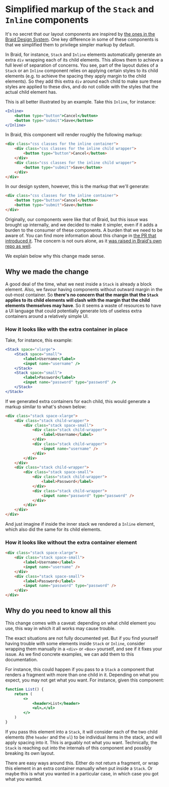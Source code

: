 
<Meta title="Tips and tricks/Simplified markup of the Stack and Inline components" />

# Simplified markup of the `Stack` and `Inline` components

It's no secret that our layout components are inspired by [the ones in the Braid Design System](https://seek-oss.github.io/braid-design-system/foundations/layout). One key difference in some of these components is that we simplified them to privilege simpler markup by default.

In Braid, for instance, `Stack` and `Inline` elements automatically generate an extra `div` wrapping each of its child elements. This allows them to achieve a full level of separation of concerns. You see, part of the layout duties of a `Stack` or an `Inline` component relies on applying certain styles to its child elements (e.g. to achieve the spacing they apply margin to the child elements). So they add this extra `div` around each child to make sure these styles are applied to these divs, and do not collide with the styles that the actual child element has.

This is all better illustrated by an example. Take this `Inline`, for instance:

```jsx
<Inline>
    <button type="button">Cancel</button>
    <button type="submit">Save</button>
</Inline>
```

In Braid, this component will render roughly the following markup:

```html
<div class="css classes for the inline container">
    <div class="css classes for the inline child wrapper">
        <button type="button">Cancel</button>
    </div>
    <div class="css classes for the inline child wrapper">
        <button type="submit">Save</button>
    </div>
</div>
```

In our design system, however, this is the markup that we'll generate:

```html
<div class="css classes for the inline container">
    <button type="button">Cancel</button>
    <button type="submit">Save</button>
</div>
```

Originally, our components were like that of Braid, but this issue was brought up internally, and we decided to make it simpler, even if it adds a burden to the consumer of these components. A burden that we need to be aware of. You can find more information about this change in [the PR that introduced it](https://github.com/Doist/reactist/pull/497). The concern is not ours alone, as it [was raised in Braid's own repo as well](https://github.com/seek-oss/braid-design-system/issues/386).

We explain below why this change made sense.

## Why we made the change

A good deal of the time, what we nest inside a `Stack` is already a block element. Also, we favour having components without outward margin in the out-most container. So **there's no concern that the margin that the `Stack` applies to its child elements will clash with the margin that the child elements themselves may have**. So it seems a waste of resources to have a UI language that could potentially generate lots of useless extra containers around a relatively simple UI.

### How it looks like with the extra container in place

Take, for instance, this example:

```jsx
<Stack space="xlarge">
    <Stack space="small">
        <label>Username</label>
        <input name="username" />
    </Stack>
    <Stack space="small">
        <label>Password</label>
        <input name="password" type="password" />
    </Stack>
</Stack>
```

If we generated extra containers for each child, this would generate a markup similar to what's shown below:

```html
<div class="stack space-xlarge">
    <div class="stack child-wrapper">
        <div class="stack space-small">
            <div class="stack child-wrapper">
                <label>Username</label>
            </div>
            <div class="stack child-wrapper">
                <input name="username" />
            </div>
        </div>
    </div>
    <div class="stack child-wrapper">
        <div class="stack space-small">
            <div class="stack child-wrapper">
                <label>Password</label>
            </div>
            <div class="stack child-wrapper">
                <input name="password" type="password" />
            </div>
        </div>
    </div>
</div>
```

And just imagine if inside the inner stack we rendered a `Inline` element, which also did the same for its child elements.

### How it looks like without the extra container element

```html
<div class="stack space-xlarge">
    <div class="stack space-small">
        <label>Username</label>
        <input name="username" />
    </div>
    <div class="stack space-small">
        <label>Password</label>
        <input name="password" type="password" />
    </div>
</div>
```

## Why do you need to know all this

This change comes with a caveat: depending on what child element you use, this way in which it all works may cause trouble.

The exact situations are not fully documented yet. But if you find yourself having trouble with some elements inside `Stack` or `Inline`, consider wrapping them manually in a `<div>` or `<Box>` yourself, and see if it fixes your issue. As we find concrete examples, we can add them to this documentation.

For instance, this could happen if you pass to a `Stack` a component that renders a fragment with more than one child in it. Depending on what you expect, you may not get what you want. For instance, given this component:

```jsx
function List() {
    return (
        <>
            <header>List</header>
            <ul>…</ul>
        </>
    )
}
```

If you pass this element into a `Stack`, it will consider each of the two child elements (the `header` and the `ul`) to be individual items in the stack, and will apply spacing into it. This is arguably not what you want. Technically, the `Stack` is reaching out into the internals of this component and possibly breaking its own layout.

There are easy ways around this. Either do not return a fragment, or wrap this element in an extra container manually when put inside a `Stack`. Or maybe this is what you wanted in a particular case, in which case you got what you wanted.
